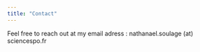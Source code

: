 ```yaml
---
title: "Contact"
--- 
```


Feel free to reach out at my email adress : nathanael.soulage (at) sciencespo.fr 

